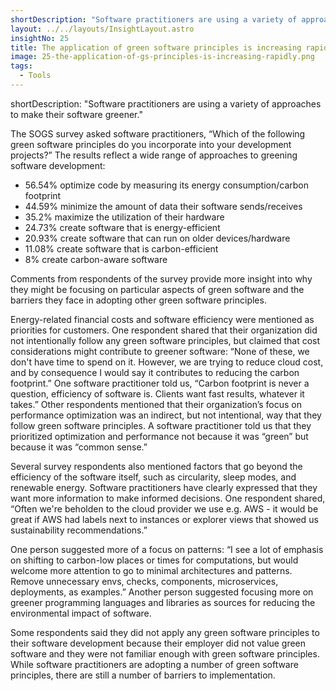 ```yaml
---
shortDescription: "Software practitioners are using a variety of approaches to make their software greener."
layout: ../../layouts/InsightLayout.astro
insightNo: 25
title: The application of green software principles is increasing rapidly
image: 25-the-application-of-gs-principles-is-increasing-rapidly.png
tags:
  - Tools
---
```

shortDescription: "Software practitioners are using a variety of approaches to make their software greener."

The SOGS survey asked software practitioners, “Which of the following green software principles do you incorporate into your development projects?” The results reflect a wide range of approaches to greening software development:

* 56.54% optimize code by measuring its energy consumption/carbon footprint
* 44.59% minimize the amount of data their software sends/receives
* 35.2% maximize the utilization of their hardware
* 24.73% create software that is energy-efficient
* 20.93% create software that can run on older devices/hardware
* 11.08% create software that is carbon-efficient
* 8% create carbon-aware software

Comments from respondents of the survey provide more insight into why they might be focusing on particular aspects of green software and the barriers they face in adopting other green software principles.

Energy-related financial costs and software efficiency were mentioned as priorities for customers. One respondent shared that their organization did not intentionally follow any green software principles, but claimed that cost considerations might contribute to greener software: “None of these, we don't have time to spend on it. However, we are trying to reduce cloud cost, and by consequence I would say it contributes to reducing the carbon footprint.” One software practitioner told us, “Carbon footprint is never a question, efficiency of software is. Clients want fast results, whatever it takes.” Other respondents mentioned that their organization’s focus on performance optimization was an indirect, but not intentional, way that they follow green software principles. A software practitioner told us that they prioritized optimization and performance not because it was “green” but because it was “common sense.”

Several survey respondents also mentioned factors that go beyond the efficiency of the software itself, such as circularity, sleep modes, and renewable energy. Software practitioners have clearly expressed that they want more information to make informed decisions. One respondent shared, “Often we're beholden to the cloud provider we use e.g. AWS - it would be great if AWS had labels next to instances or explorer views that showed us sustainability recommendations.”

One person suggested more of a focus on patterns: “I see a lot of emphasis on shifting to carbon-low places or times for computations, but would welcome more attention to go to minimal architectures and patterns. Remove unnecessary envs, checks, components, microservices, deployments, as examples.” Another person suggested focusing more on greener programming languages and libraries as sources for reducing the environmental impact of software.

Some respondents said they did not apply any green software principles to their software development because their employer did not value green software and they were not familiar enough with green software principles. While software practitioners are adopting a number of green software principles, there are still a number of barriers to implementation.
